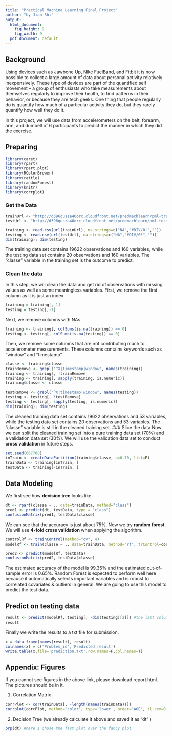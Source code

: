 ```yaml
---
title: "Practical Machine Learning Final Project"
author: "by Jian Shi"
output:
  html_document:
    fig_height: 9
    fig_width: 9
  pdf_document: default
---
```


## Background  
Using devices such as Jawbone Up, Nike FuelBand, and Fitbit it is now possible to collect a large amount of data about personal activity relatively inexpensively. These type of devices are part of the quantified self movement – a group of enthusiasts who take measurements about themselves regularly to improve their health, to find patterns in their behavior, or because they are tech geeks. One thing that people regularly do is quantify how much of a particular activity they do, but they rarely quantify how well they do it.  

In this project, we will use data from accelerometers on the belt, forearm, arm, and dumbell of 6 participants to predict the manner in which they did the exercise.  

## Preparing  
```r
library(caret)
library(rpart)
library(rpart.plot)
library(RColorBrewer)
library(rattle)
library(randomForest)
library(knitr)
library(corrplot)
```
### Get the Data
```r
trainUrl <- "http://d396qusza40orc.cloudfront.net/predmachlearn/pml-training.csv"
testUrl <- "http://d396qusza40orc.cloudfront.net/predmachlearn/pml-testing.csv"

training <- read.csv(url(trainUrl), na.strings=c("NA","#DIV/0!",""))
testing <- read.csv(url(testUrl), na.strings=c("NA","#DIV/0!",""))
dim(training); dim(testing)
```  
The training data set contains 19622 observations and 160 variables, while the testing data set contains 20 observations and 160 variables. The "classe" variable in the training set is the outcome to predict. 

### Clean the data
In this step, we will clean the data and get rid of observations with missing values as well as some meaningless variables. First, we remove the first column as it is just an index.
```r
training = training[,-1]
testing = testing[,-1]
```
Next, we remove columns with NAs. 
```r
training <- training[, colSums(is.na(training)) == 0] 
testing <- testing[, colSums(is.na(testing)) == 0] 
```  
Then, we remove some columns that are not contributing much to accelerometer measurements. These columns contains keywords such as "window" and  "timestamp".
```r
classe <- training$classe
trainRemove <- grepl("^X|timestamp|window", names(training))
training <- training[, !trainRemove]
training <- training[, sapply(training, is.numeric)]
training$classe <- classe

testRemove <- grepl("^X|timestamp|window", names(testing))
testing <- testing[, !testRemove]
testing <- testing[, sapply(testing, is.numeric)]
dim(training); dim(testing)
```
The cleaned training data set contains 19622 observations and 53 variables, while the testing data set contains 20 observations and 53 variables. The "classe" variable is still in the cleaned training set.
### Slice the data
Now we can split the cleaned training set into a pure training data set (70%) and a validation data set (30%). We will use the validation data set to conduct **cross validation** in future steps.  
```r
set.seed(667788) 
inTrain <- createDataPartition(training$classe, p=0.70, list=F)
trainData <- training[inTrain, ]
testData <- training[-inTrain, ]
```
## Data Modeling
We first see how **decision tree** looks like.
```r
dt <- rpart(classe ~ ., data=trainData, method="class")
pred1 <- predict(dt, testData, type = "class")
confusionMatrix(pred1, testData$classe)
```
We can see that the accuracy is just about 75%. Now we try **random forest**. We will use **4-fold cross validation** when applying the algorithm.
```r
controlRf <- trainControl(method="cv", 4)
modelRf <- train(classe ~ ., data=trainData, method="rf", trControl=controlRf, ntree=250)

pred2 <- predict(modelRf, testData)
confusionMatrix(pred2, testData$classe)
```
The estimated accuracy of the model is 99.35% and the estimated out-of-sample error is 0.65%. Random Forest is expected to perform well here because it automatically selects important variables and is robust to correlated covariates & outliers in general. We are going to use this model to predict the test data.

## Predict on testing data
```r
result <- predict(modelRf, testing[, -dim(testing)[2]]) #the last column is problem_id
result
```
Finally we write the results to a txt file for submission.
```r
x = data.frame(names(result), result)
colnames(x) = c('Problem_id','Predicted result')
write.table(x,file='prediction.txt',row.names=F,col.names=T)
```

## Appendix: Figures
If you cannot see figures in the above link, please download report.html. The pictures should be in it.

1. Correlation Matrix   
```r
corrPlot <- cor(trainData[, -length(names(trainData))])
corrplot(corrPlot, method="color", type='lower', order='AOE', tl.cex=0.5)
```

2. Decision Tree (we already calculate it above and saved it as "dt" )
```r
prp(dt) #here I chose the fast plot over the fancy plot
```

